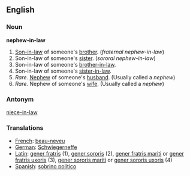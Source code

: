 ==English==

===Noun===
'''nephew-in-law'''

#[[Son-in-law]] of someone's [[brother]]. (''fraternal nephew-in-law'')
#Son-in-law of someone's [[sister]]. (''sororal nephew-in-law'')
#Son-in-law of someone's [[brother-in-law]].
#Son-in-law of someone's [[sister-in-law]].
#''Rare.'' [[Nephew]] of someone's [[husband]]. (Usually called a ''nephew'')
#''Rare.'' Nephew of someone's [[wife]]. (Usually called a ''nephew'')

===Antonym===

[[niece-in-law]]

===Translations===
*[[French]]: [[beau-neveu]]
*[[German]]: [[Schwiegerneffe]]
*[[Latin]]: [[gener fratris]] (1), [[gener sororis]] (2), [[gener fratris mariti]] or [[gener fratris uxoris]] (3), [[gener sororis mariti]] or [[gener sororis uxoris]] (4)
*[[Spanish]]: [[sobrino político]]